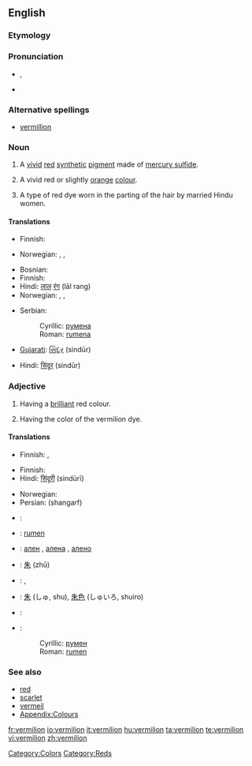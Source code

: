 ==English==

===Etymology===
{{rfe}}

===Pronunciation===
* {{a|UK}} {{IPA|/vɜː(ɹ)ˈmɪl.jən/}}, {{SAMPA|/v3:(r)"mIl.j@n/}}
* {{rhymes|ɪljən}}

===Alternative spellings===
* [[vermillion]]

===Noun===
{{en-noun}}

# A [[vivid]] [[red]] [[synthetic]] [[pigment]] made of [[mercury sulfide]].
# {{colour}} A vivid red or slightly [[orange]] [[colour]].
#: {{colour panel|E34234}}
# A type of red dye worn in the parting of the hair by married Hindu women.

====Translations====
{{trans-top|pigment}}
*Finnish: {{t-|fi|sinooperipunainen}}
{{trans-mid}}
*Norwegian: {{t-|no|sinober|m}}, {{t-|no|sinoberrødt|n}}, {{t-|no|vermilion|m}}
{{trans-bottom}}

{{trans-top|colour}}
*Bosnian: {{t-|bs|rumena|f}}
*Finnish: {{t-|fi|sinooperinpunainen}}
*Hindi: [[लाल]] [[रंग]] (lāl rang)
*Norwegian: {{t-|no|sinober|m}}, {{t-|no|sinoberrødt|n}}, {{t-|no|vermilion|m}}
{{trans-mid}}
*Serbian:
*:Cyrillic: [[румена]] {{f}}
*:Roman: [[rumena]] {{f}}
{{trans-bottom}}

{{trans-top|dye}}
* [[Gujarati]]: [[સિંદૂર]] (sindūr)
{{trans-mid}}
* Hindi: [[सिंदूर]] (sindūr)
{{trans-bottom}}

===Adjective===
{{en-adj}}

# {{colour}} Having a [[brilliant]] red colour.
# Having the color of the vermilion dye.

====Translations====
{{trans-top|having a brilliant red colour}}
*Finnish: {{t-|fi|tulipunainen}}, {{t+|fi|kirkkaanpunainen}}
{{trans-mid}}
{{trans-bottom}}

{{trans-top|having the color of vermilion dye}}
*Finnish: {{t-|fi|sinooperinpunainen}}
*Hindi: [[सिंदूरी]] (sindūrī)
{{trans-mid}}
*Norwegian: {{t-|no|sinoberrød}}
*Persian: {{fa-Arab|[[شنگرف]]}} (shangarf)
{{trans-bottom}}

{{checktrans-top}}
<!-- These look like nouns, and this is Adjective section -->
* {{ttbc|French}}: {{t|fr|vermillon|m}}
* {{ttbc|Bosnian}}: [[rumen]] {{m}}
* {{ttbc|Bulgarian}}: [[ален]] {{m}}, [[алена]] {{f}}, [[алено]] {{n}}
* {{ttbc|Chinese}}: [[朱]] (zhū)
* {{ttbc|Italian}}: {{t|it|vermiglio|m}}, {{t|it|vermiglione|m}}
* {{ttbc|Japanese}}: [[朱]] (しゅ, shu), [[朱色]] (しゅいろ, shuiro)
* {{ttbc|Portuguese}}: {{t|pt|vermelho|m}}
* {{ttbc|Serbian}}:
*: Cyrillic: [[румен]] {{m}}
*: Roman: [[rumen]] {{m}}
{{trans-bottom}}

===See also===
* [[red]]
* [[scarlet]]
* [[vermeil]]
* [[Appendix:Colours]]

[[Category:Colors]]
[[Category:Reds]]

[[fr:vermilion]]
[[io:vermilion]]
[[it:vermilion]]
[[hu:vermilion]]
[[ta:vermilion]]
[[te:vermilion]]
[[vi:vermilion]]
[[zh:vermilion]]
